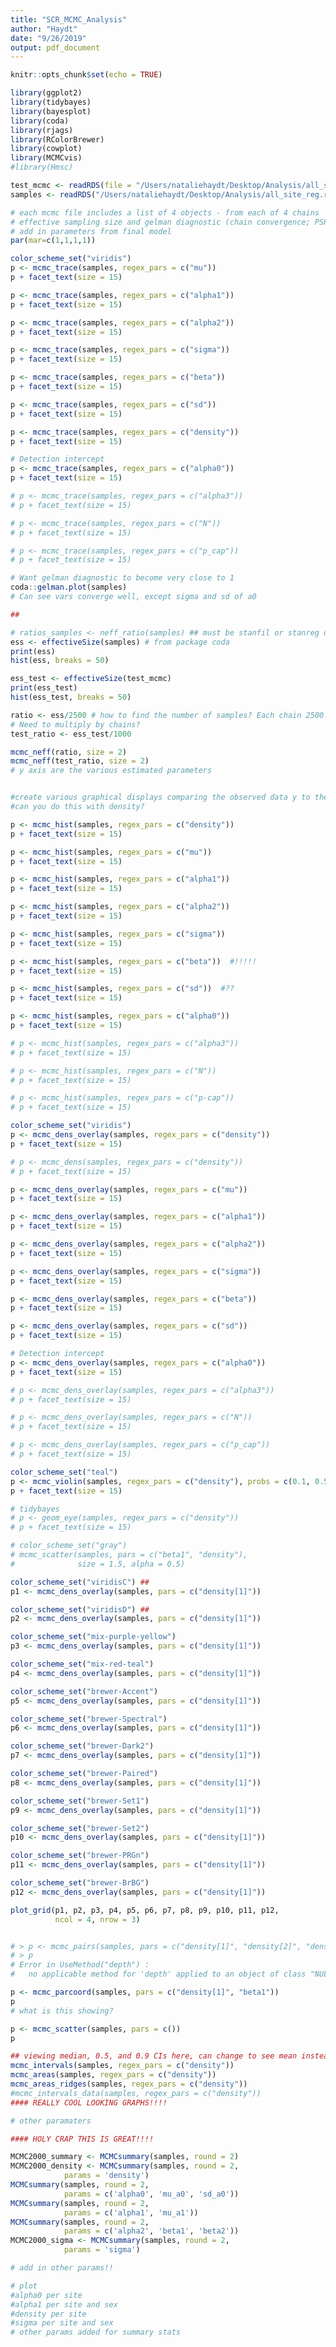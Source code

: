 ```yaml
---
title: "SCR_MCMC_Analysis"
author: "Haydt"
date: "9/26/2019"
output: pdf_document
---
```


```r
knitr::opts_chunk$set(echo = TRUE)
```

```r

library(ggplot2)
library(tidybayes)
library(bayesplot)
library(coda)
library(rjags)
library(RColorBrewer)
library(cowplot)
library(MCMCvis)
#library(Hmsc)

```

```r

test_mcmc <- readRDS(file = "/Users/nataliehaydt/Desktop/Analysis/all_site_reg_test.rds")
samples <- readRDS("/Users/nataliehaydt/Desktop/Analysis/all_site_reg.rds")

```

```r
# each mcmc file includes a list of 4 objects - from each of 4 chains
# effective sampling size and gelman diagnostic (chain convergence; PSRF)
# add in parameters from final model
par(mar=c(1,1,1,1))

color_scheme_set("viridis")
p <- mcmc_trace(samples, regex_pars = c("mu"))
p + facet_text(size = 15)

p <- mcmc_trace(samples, regex_pars = c("alpha1"))
p + facet_text(size = 15)

p <- mcmc_trace(samples, regex_pars = c("alpha2"))
p + facet_text(size = 15)

p <- mcmc_trace(samples, regex_pars = c("sigma"))
p + facet_text(size = 15)

p <- mcmc_trace(samples, regex_pars = c("beta"))
p + facet_text(size = 15)

p <- mcmc_trace(samples, regex_pars = c("sd"))
p + facet_text(size = 15)

p <- mcmc_trace(samples, regex_pars = c("density"))
p + facet_text(size = 15)

# Detection intercept 
p <- mcmc_trace(samples, regex_pars = c("alpha0"))
p + facet_text(size = 15)

# p <- mcmc_trace(samples, regex_pars = c("alpha3"))
# p + facet_text(size = 15)

# p <- mcmc_trace(samples, regex_pars = c("N"))
# p + facet_text(size = 15)

# p <- mcmc_trace(samples, regex_pars = c("p_cap"))
# p + facet_text(size = 15)

```

```r

# Want gelman diagnostic to become very close to 1
coda::gelman.plot(samples)
# Can see vars converge well, except sigma and sd of a0

```


```r

##


```

```r

# ratios_samples <- neff_ratio(samples) ## must be stanfil or stanreg object
ess <- effectiveSize(samples) # from package coda
print(ess)
hist(ess, breaks = 50)

ess_test <- effectiveSize(test_mcmc)
print(ess_test)
hist(ess_test, breaks = 50)

ratio <- ess/2500 # how to find the number of samples? Each chain 2500 (samples) X 79 (params)?
# Need to multiply by chains?
test_ratio <- ess_test/1000

mcmc_neff(ratio, size = 2)
mcmc_neff(test_ratio, size = 2)
# y axis are the various estimated parameters



```

```r
#create various graphical displays comparing the observed data y to the replications.
#can you do this with density?

p <- mcmc_hist(samples, regex_pars = c("density"))
p + facet_text(size = 15)

p <- mcmc_hist(samples, regex_pars = c("mu"))
p + facet_text(size = 15)

p <- mcmc_hist(samples, regex_pars = c("alpha1"))
p + facet_text(size = 15)

p <- mcmc_hist(samples, regex_pars = c("alpha2"))
p + facet_text(size = 15)

p <- mcmc_hist(samples, regex_pars = c("sigma"))
p + facet_text(size = 15)

p <- mcmc_hist(samples, regex_pars = c("beta"))  #!!!!!
p + facet_text(size = 15)

p <- mcmc_hist(samples, regex_pars = c("sd"))  #??
p + facet_text(size = 15)

p <- mcmc_hist(samples, regex_pars = c("alpha0"))
p + facet_text(size = 15)

# p <- mcmc_hist(samples, regex_pars = c("alpha3"))
# p + facet_text(size = 15)

# p <- mcmc_hist(samples, regex_pars = c("N"))
# p + facet_text(size = 15)

# p <- mcmc_hist(samples, regex_pars = c("p-cap"))
# p + facet_text(size = 15)


```

```r

color_scheme_set("viridis")
p <- mcmc_dens_overlay(samples, regex_pars = c("density"))
p + facet_text(size = 15)

# p <- mcmc_dens(samples, regex_pars = c("density"))
# p + facet_text(size = 15)

p <- mcmc_dens_overlay(samples, regex_pars = c("mu"))
p + facet_text(size = 15)

p <- mcmc_dens_overlay(samples, regex_pars = c("alpha1"))
p + facet_text(size = 15)

p <- mcmc_dens_overlay(samples, regex_pars = c("alpha2"))
p + facet_text(size = 15)

p <- mcmc_dens_overlay(samples, regex_pars = c("sigma"))
p + facet_text(size = 15)

p <- mcmc_dens_overlay(samples, regex_pars = c("beta"))
p + facet_text(size = 15)

p <- mcmc_dens_overlay(samples, regex_pars = c("sd"))
p + facet_text(size = 15)

# Detection intercept 
p <- mcmc_dens_overlay(samples, regex_pars = c("alpha0"))
p + facet_text(size = 15)

# p <- mcmc_dens_overlay(samples, regex_pars = c("alpha3"))
# p + facet_text(size = 15)

# p <- mcmc_dens_overlay(samples, regex_pars = c("N"))
# p + facet_text(size = 15)

# p <- mcmc_dens_overlay(samples, regex_pars = c("p_cap"))
# p + facet_text(size = 15)

```

```r

color_scheme_set("teal")
p <- mcmc_violin(samples, regex_pars = c("density"), probs = c(0.1, 0.5, 0.9))
p + facet_text(size = 15)

```

```r
# tidybayes
# p <- geom_eye(samples, regex_pars = c("density"))
# p + facet_text(size = 15)


```

```r

# color_scheme_set("gray")
# mcmc_scatter(samples, pars = c("beta1", "density"), 
#              size = 1.5, alpha = 0.5)

```

```r

color_scheme_set("viridisC") ##
p1 <- mcmc_dens_overlay(samples, pars = c("density[1]"))

color_scheme_set("viridisD") ##
p2 <- mcmc_dens_overlay(samples, pars = c("density[1]"))

color_scheme_set("mix-purple-yellow")
p3 <- mcmc_dens_overlay(samples, pars = c("density[1]"))

color_scheme_set("mix-red-teal")
p4 <- mcmc_dens_overlay(samples, pars = c("density[1]"))

color_scheme_set("brewer-Accent")
p5 <- mcmc_dens_overlay(samples, pars = c("density[1]"))

color_scheme_set("brewer-Spectral")
p6 <- mcmc_dens_overlay(samples, pars = c("density[1]"))

color_scheme_set("brewer-Dark2")
p7 <- mcmc_dens_overlay(samples, pars = c("density[1]"))

color_scheme_set("brewer-Paired")
p8 <- mcmc_dens_overlay(samples, pars = c("density[1]"))

color_scheme_set("brewer-Set1")
p9 <- mcmc_dens_overlay(samples, pars = c("density[1]"))

color_scheme_set("brewer-Set2")
p10 <- mcmc_dens_overlay(samples, pars = c("density[1]"))

color_scheme_set("brewer-PRGn")
p11 <- mcmc_dens_overlay(samples, pars = c("density[1]"))

color_scheme_set("brewer-BrBG")
p12 <- mcmc_dens_overlay(samples, pars = c("density[1]"))

plot_grid(p1, p2, p3, p4, p5, p6, p7, p8, p9, p10, p11, p12,
          ncol = 4, nrow = 3)

```

```r



```

```r

# > p <- mcmc_pairs(samples, pars = c("density[1]", "density[2]", "density[3]", "density[4]", "density[5]", "density[6]", "beta1", "beta2"))
# > p
# Error in UseMethod("depth") : 
#   no applicable method for 'depth' applied to an object of class "NULL"

p <- mcmc_parcoord(samples, pars = c("density[1]", "beta1"))
p
# what is this showing?

```

```r

p <- mcmc_scatter(samples, pars = c())
p

```

```r

## viewing median, 0.5, and 0.9 CIs here, can change to see mean instead
mcmc_intervals(samples, regex_pars = c("density"))
mcmc_areas(samples, regex_pars = c("density"))
mcmc_areas_ridges(samples, regex_pars = c("density"))
#mcmc_intervals_data(samples, regex_pars = c("density"))
#### REALLY COOL LOOKING GRAPHS!!!!

# other paramaters

```

```r
#### HOLY CRAP THIS IS GREAT!!!!

MCMC2000_summary <- MCMCsummary(samples, round = 2)
MCMC2000_density <- MCMCsummary(samples, round = 2,
            params = 'density')
MCMCsummary(samples, round = 2,
            params = c('alpha0', 'mu_a0', 'sd_a0'))
MCMCsummary(samples, round = 2,
            params = c('alpha1', 'mu_a1'))
MCMCsummary(samples, round = 2,
            params = c('alpha2', 'beta1', 'beta2'))
MCMC2000_sigma <- MCMCsummary(samples, round = 2,
            params = 'sigma')

# add in other params!!

```

```r

# plot 
#alpha0 per site
#alpha1 per site and sex
#density per site
#sigma per site and sex
# other params added for summary stats

```

